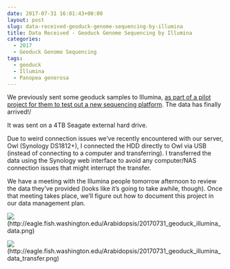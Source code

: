 ```yaml
---
date: 2017-07-31 16:01:43+00:00
layout: post
slug: data-received-geoduck-genome-sequencing-by-illumina
title: Data Received - Geoduck Genome Sequencing by Illumina
categories:
  - 2017
  - Geoduck Genome Sequencing
tags:
  - geoduck
  - Illumina
  - Panopea generosa
---
```


We previously sent some geoduck samples to Illumina, [as part of a pilot project for them to test out a new sequencing platform](https://robertslab.github.io/sams-notebook/posts/2017/2017-01-05-sample-submission-geoduck-gdna-for-illumina-pilot-sequencing-project.html). The data has finally arrived!/

It was sent on a 4TB Seagate external hard drive.

Due to weird connection issues we've recently encountered with our server, Owl (Synology DS1812+), I connected the HDD directly to Owl via USB (instead of connecting to a computer and transferring). I transferred the data using the Synology web interface to avoid any computer/NAS connection issues that might interrupt the transfer.

We have a meeting with the Illumina people tomorrow afternoon to review the data they've provided (looks like it's going to take awhile, though). Once that meeting takes place, we'll figure out how to document this project in our data management plan.

![](https://eagle.fish.washington.edu/Arabidopsis/20170731_geoduck_illumina_data.png)(http://eagle.fish.washington.edu/Arabidopsis/20170731_geoduck_illumina_data.png)







![](https://eagle.fish.washington.edu/Arabidopsis/20170731_geoduck_illumina_data_transfer.png)(http://eagle.fish.washington.edu/Arabidopsis/20170731_geoduck_illumina_data_transfer.png)
